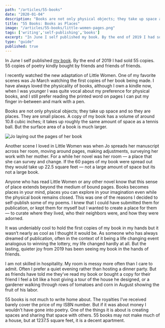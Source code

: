 ```yaml
---
path: "/articles/55-books"
date: "2020-01-04"
description: "Books are not only physical objects; they take up space and so they are places."
title: "55 Books: Books as Places"
image: "/articles/55-books/little-women-pages.png"
tags: ['writing','self-publishing','books']
excerpt: "In June I self published my book. By the end of 2019 I had sold 55 copies. 55 copies of poetry kindly bought by friends and friends of friends. I recently watched the new adaptation of Little Women. One of my favorite scenes was Jo March watching the first copies of her book being made. I have always loved the physicality of books, although I own a kindle now, when I was younger I was quite vocal about my preference for physical books, and I still prefer reading the printed word on pages I can put my finger in-between and mark with a pen."
type: "guide"
published: true
---
```

In June I self published [my book](/poetry/seasons-of-thought/). By the end of 2019 I had sold 55 copies. 55 copies of poetry kindly bought by friends and friends of friends. 

I recently watched the new adaptation of Little Women. One of my favorite scenes was Jo March watching the first copies of her book being made. I have always loved the physicality of books, although I own a kindle now, when I was younger I was quite vocal about my preference for physical books, and I still prefer reading the printed word on pages I can put my finger in-between and mark with a pen.

Books are not only physical objects; they take up space and so they are places. They are small places. A copy of my book has a volume of around 10.8 cubic inches; it takes up roughly the same amount of space as a tennis ball. But the surface area of a book is much larger. 

![Jo laying out the pages of her book](little-women-pages.png)

Another scene I loved in Little Women was when Jo spreads her manuscript across her room, moving around pages, making adjustments, surveying her work with her mother. For a while her novel was her room — a place that she can survey and change. If the 60 pages of my book were spread out they would take up 22.5 square feet — not a large amount of space but its not a large book. 

Anyone who has read Little Women or any other novel know that this sense of place extends beyond the medium of bound pages. Books becomes places in your mind, places you can explore in your imagination even while the physical book remains closed. This was one of the reasons I decided to self-publish some of my poems. I knew that I could have submitted them for publication, or kept them for myself but I wanted to create a place for them — to curate where they lived, who their neighbors were, and how they were adorned. 

It was undeniably cool to hold the first copies of my book in my hands but it wasn’t nearly as cool as I thought it would be. As someone who has always dreamed of publication, often in the context of it being a life changing event analogous to winning the lottery, my life changed hardly at all. But the lasting, quieter joy from 2019 has been seeing my book in the hands of friends. 

I am not skilled in hospitality. My room is messy more often than I care to admit. Often I prefer a quiet evening rather than hosting a dinner party. But as friends have told me they’ve read my book or bought a copy for their friend I feel a bit like a host giving a tour of the house he designed, or a gardener walking through rows of tomatoes and corn in August showing the fruit of his labor. 

55 books is not much to write home about. The royalties I’ve received barely cover the price of my ISBN number. But if it was about money I wouldn’t have gone into poetry. One of the things it is about is creating spaces and sharing that space with others. 55 books may not make much of a house, but at 1237.5 square feet, it is a decent apartment. 